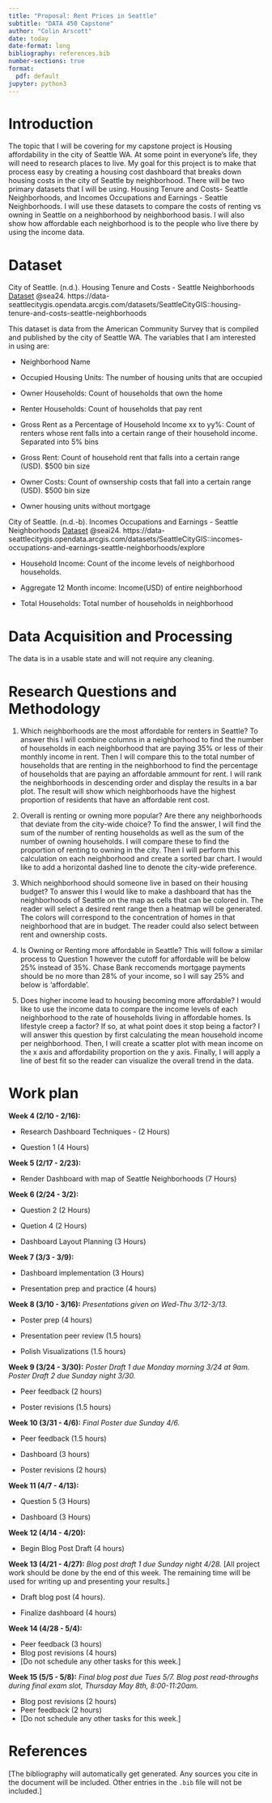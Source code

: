 ```yaml
---
title: "Proposal: Rent Prices in Seattle"
subtitle: "DATA 450 Capstone"
author: "Colin Arscott"
date: today
date-format: long
bibliography: references.bib
number-sections: true
format:
  pdf: default
jupyter: python3
---
```


# Introduction

The topic that I will be covering for my capstone project is Housing affordability in the city of Seattle WA. At some point in everyone's life, they will need to research places to live. My goal for this project is to make that process easy by creating a housing cost dashboard that breaks down housing costs in the city of Seattle by neighborhood. There will be two primary datasets that I will be using. Housing Tenure and Costs- Seattle Neighborhoods, and Incomes Occupations and Earnings - Seattle Neighborhoods. I will use these datasets to compare the costs of renting vs owning in Seattle on a neighborhood by neighborhood basis. I will also show how affordable each neighborhood is to the people who live there by using the income data.

# Dataset


  City of Seattle. (n.d.). Housing Tenure and Costs - Seattle Neighborhoods [Dataset] @sea24. https://data-seattlecitygis.opendata.arcgis.com/datasets/SeattleCityGIS::housing-tenure-and-costs-seattle-neighborhoods

  This dataset is data from the American Community Survey that is compiled and published by the city of Seattle WA. 
  The variables that I am interested in using are:

  * Neighborhood Name

  * Occupied Housing Units: The number of housing units that are occupied

  * Owner Households: Count of households that own the home

  * Renter Households: Count of households that pay rent

  * Gross Rent as a Percentage of Household Income xx to yy%: Count of renters whose rent falls into a certain range of their household income. Separated into 5% bins

  * Gross Rent: Count of household rent that falls into a certain range (USD). $500 bin size

  * Owner Costs: Count of ownsership costs that fall into a certain range (USD). $500 bin size

  * Owner housing units without mortgage


  City of Seattle. (n.d.-b). Incomes Occupations and Earnings - Seattle Neighborhoods [Dataset] @seai24. https://data-seattlecitygis.opendata.arcgis.com/datasets/SeattleCityGIS::incomes-occupations-and-earnings-seattle-neighborhoods/explore
  
  * Household Income: Count of the income levels of neighborhood households.

  * Aggregate 12 Month income: Income(USD) of entire neighborhood

  * Total Households: Total number of households in neighborhood


# Data Acquisition and Processing

The data is in a usable state and will not require any cleaning.

# Research Questions and Methodology


1. Which neighborhoods are the most affordable for renters in Seattle? To answer this I will combine columns in a neighborhood to find the number of households in each neighborhood
that are paying 35% or less of their monthly income in rent. Then I will compare this to the total number of households that are renting in the neighborhood to find the percentage of households that are paying an affordable ammount for rent. I will rank the neighborhoods in descending order and display the results in a bar plot. The result will show which neighborhoods have the highest proportion of residents that have an affordable rent cost.


2. Overall is renting or owning more popular? Are there any neighborhoods that deviate from the city-wide choice? To find the answer, I will find the sum of the number of renting households as well as the sum of the number of owning households. I will compare these to find the proportion of renting to owning in the city. Then I will perform this calculation on each neighborhood and create a sorted bar chart. I would like to add a horizontal dashed line to denote the city-wide preference. 

3. Which neighborhood should someone live in based on their housing budget? To answer this I would like to make a dashboard that has the neighborhoods of Seattle on the map as cells that can be colored in. The reader will select a desired rent range then a heatmap will be generated. The colors will correspond to the concentration of homes in that neighborhood that are in budget. The reader could also select between rent and ownership costs.

4. Is Owning or Renting more affordable in Seattle? This will follow a similar process to Question 1 however the cutoff for affordable will be below 25% instead of 35%. Chase Bank reccomends mortgage payments should be no more than 28% of your income, so I will say 25% and below is 'affordable'. 

5. Does higher income lead to housing becoming more affordable? I would like to use the income data to compare the income levels of each neighborhood to the rate of households living in affordable homes. Is lifestyle creep a factor? If so, at what point does it stop being a factor? I will answer this question by first calculating the mean household income per neighborhood. Then, I will create a scatter plot with mean income on the x axis and affordability proportion on the y axis. Finally, I will apply a line of best fit so the reader can visualize the overall trend in the data.

# Work plan


**Week 4 (2/10 - 2/16):** 

* Research Dashboard Techniques - (2 Hours)

* Question 1 (4 Hours)

**Week 5 (2/17 - 2/23):**

* Render Dashboard with map of Seattle Neighborhoods (7 Hours)

**Week 6 (2/24 - 3/2):**

* Question 2 (2 Hours)

* Quetion 4 (2 Hours)

* Dashboard Layout Planning (3 Hours)

**Week 7 (3/3 - 3/9):**

* Dashboard implementation (3 Hours)

* Presentation prep and practice (4 hours)

**Week 8 (3/10 - 3/16):** *Presentations given on Wed-Thu 3/12-3/13.*

* Poster prep (4 hours)

* Presentation peer review (1.5 hours)

* Polish Visualizations (1.5 hours)

**Week 9 (3/24 - 3/30):** *Poster Draft 1 due Monday morning 3/24 at 9am. Poster Draft 2 due Sunday night 3/30.*

* Peer feedback (2 hours)

* Poster revisions (1.5 hours)

**Week 10 (3/31 - 4/6):** *Final Poster due Sunday 4/6.*

* Peer feedback (1.5 hours)

* Dashboard (3 hours)

* Poster revisions (2 hours)

**Week 11 (4/7 - 4/13):**

* Question 5 (3 Hours)

* Dashboard (3 Hours)

**Week 12 (4/14 - 4/20):**

* Begin Blog Post Draft (4 hours)

**Week 13 (4/21 - 4/27):** *Blog post draft 1 due Sunday night 4/28.*
[All project work should be done by the end of this 
week. The remaining time will be used for writing up and presenting your results.]

* Draft blog post (4 hours).

* Finalize dashboard (4 hours)

**Week 14 (4/28 - 5/4):**

* Peer feedback (3 hours)
* Blog post revisions (4 hours)
* [Do not schedule any other tasks for this week.]

**Week 15 (5/5 - 5/8):**  *Final blog post due Tues 5/7. Blog post read-throughs during final exam slot, Thursday May 8th, 8:00-11:20am.*

* Blog post revisions (2 hours)
* Peer feedback (2 hours)
* [Do not schedule any other tasks for this week.]

# References

[The bibliography will automatically get generated. Any sources you
cite in the document will be included. Other entries in the `.bib` file
will not be included.]